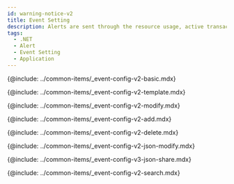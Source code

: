 ```yaml
---
id: warning-notice-v2
title: Event Setting
description: Alerts are sent through the resource usage, active transactions, and event conditions of error conditions of the application.
tags:
  - .NET
  - Alert
  - Event Setting
  - Application
---
```


{@include: ../common-items/_event-config-v2-basic.mdx} 

<!--기본 이벤트 템플릿-->

{@include: ../common-items/_event-config-v2-template.mdx}

<!--이벤트 수정하기-->

{@include: ../common-items/_event-config-v2-modify.mdx}

<!--이벤트 추가하기-->

{@include: ../common-items/_event-config-v2-add.mdx}

<!--이벤트 삭제하기-->

{@include: ../common-items/_event-config-v2-delete.mdx}

<!--JSON 형식으로 수정하기-->

{@include: ../common-items/_event-config-v2-json-modify.mdx}

<!--JSON 파일로 공유하기-->

{@include: ../common-items/_event-config-v3-json-share.mdx}

<!--이벤트 검색하기-->

{@include: ../common-items/_event-config-v2-search.mdx} 
